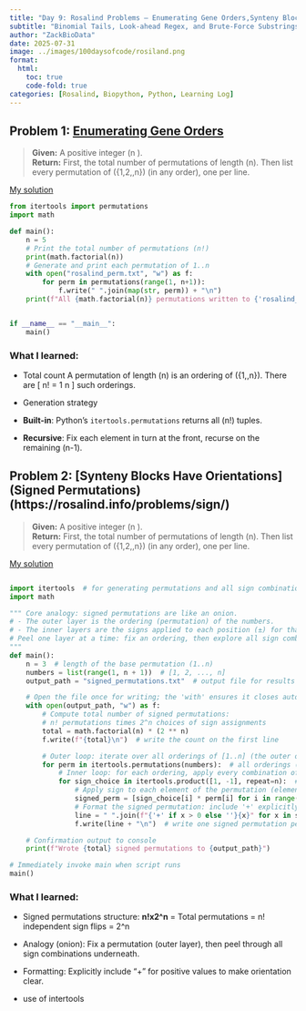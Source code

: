 ```yaml
---
title: "Day 9: Rosalind Problems – Enumerating Gene Orders,Synteny Blocks Have Orientations"
subtitle: "Binomial Tails, Look‑ahead Regex, and Brute‑Force Substrings"
author: "ZackBioData"
date: 2025-07-31
image: ../images/100daysofcode/rosiland.png
format:
  html:
    toc: true
    code-fold: true
categories: [Rosalind, Biopython, Python, Learning Log]
---
```


## Problem 1: [Enumerating Gene Orders](https://rosalind.info/problems/perm/)
> **Given:** A positive integer \(n \le 7\).  
> **Return:** First, the total number of permutations of length \(n\). Then list every permutation of \(\{1,2,\dots,n\}\) (in any order), one per line.

[My solution](https://github.com/ZackBioData/100days-of-coding/blob/main/Day%209%20-%202%20rosiland%20problems/Enumerating%20Gene%20Orders.py)

```python
from itertools import permutations
import math

def main():
    n = 5
    # Print the total number of permutations (n!)
    print(math.factorial(n))
    # Generate and print each permutation of 1..n
    with open("rosalind_perm.txt", "w") as f:
        for perm in permutations(range(1, n+1)):
            f.write(" ".join(map(str, perm)) + "\n")
    print(f"All {math.factorial(n)} permutations written to {'rosalind_perm.txt'}")


if __name__ == "__main__":
    main()
```

### What I learned:

- Total count
   A permutation of length \(n\) is an ordering of \(\{1,\dots,n\}\).  There are
   \[
     n! = 1 \times 2 \times 3 \times \cdots \times n
   \]
   such orderings.

- Generation strategy  
- **Built-in**: Python’s `itertools.permutations` returns all \(n!\) tuples.  

- **Recursive**: Fix each element in turn at the front, recurse on the remaining \(n-1\).


## Problem 2: [Synteny Blocks Have Orientations] (Signed Permutations)(https://rosalind.info/problems/sign/)
> **Given:** A positive integer \(n \le 7\).  
> **Return:** First, the total number of permutations of length \(n\). Then list every permutation of \(\{1,2,\dots,n\}\) (in any order), one per line.

[My solution](https://github.com/ZackBioData/100days-of-coding/blob/main/Day%209%20-%202%20rosiland%20problems/Enumerating%20Oriented%20Gene%20Orderings.py)

```python

import itertools  # for generating permutations and all sign combinations
import math

""" Core analogy: signed permutations are like an onion.
# - The outer layer is the ordering (permutation) of the numbers.
# - The inner layers are the signs applied to each position (±) for that ordering.
# Peel one layer at a time: fix an ordering, then explore all sign combinations beneath it.
"""
def main():
    n = 3  # length of the base permutation (1..n)
    numbers = list(range(1, n + 1))  # [1, 2, ..., n]
    output_path = "signed_permutations.txt"  # output file for results

    # Open the file once for writing; the 'with' ensures it closes automatically
    with open(output_path, "w") as f:
        # Compute total number of signed permutations:
        # n! permutations times 2^n choices of sign assignments
        total = math.factorial(n) * (2 ** n)
        f.write(f"{total}\n")  # write the count on the first line

        # Outer loop: iterate over all orderings of [1..n] (the outer onion layer)
        for perm in itertools.permutations(numbers):  # all orderings (n! of them)
            # Inner loop: for each ordering, apply every combination of +/− to each position
            for sign_choice in itertools.product([1, -1], repeat=n):  # 2^n sign vectors
                # Apply sign to each element of the permutation (elementwise multiplication)
                signed_perm = [sign_choice[i] * perm[i] for i in range(n)]
                # Format the signed permutation: include '+' explicitly for positives
                line = " ".join(f"{'+' if x > 0 else ''}{x}" for x in signed_perm)
                f.write(line + "\n")  # write one signed permutation per line

    # Confirmation output to console
    print(f"Wrote {total} signed permutations to {output_path}")

# Immediately invoke main when script runs
main()
```

### What I learned:

- Signed permutations structure: **n!x2^n** = Total permutations = n! independent sign flips = 2^n 

- Analogy (onion): Fix a permutation (outer layer), then peel through all sign combinations underneath.

- Formatting: Explicitly include “+” for positive values to make orientation clear.

- use of intertools
